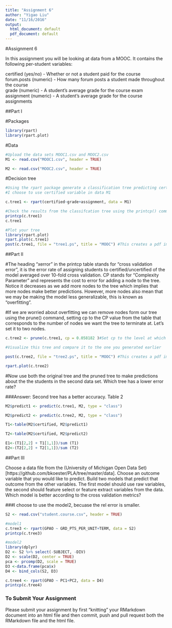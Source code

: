 ```yaml
---
title: "Assignment 6"
author: "Yigao Liu"
date: "11/16/2016"
output:
  html_document: default
  pdf_document: default
---
```

#Assignment 6

In this assignment you will be looking at data from a MOOC. It contains the following per-student variables:

certified (yes/no) - Whether or not a student paid for the course  
forum.posts (numeric) - How many forum posts a student made throughout the course  
grade (numeric) - A student's average grade for the course exam  
assignment (numeric) - A student's average grade for the course assignments  

##Part I

#Packages
```r
library(rpart)
library(rpart.plot)
```

#Data
```r
#Upload the data sets MOOC1.csv and MOOC2.csv
M1 <- read.csv("MOOC1.csv", header = TRUE)

M2 <- read.csv("MOOC2.csv", header = TRUE)

```

#Decision tree
```r
#Using the rpart package generate a classification tree predicting certified from the other variables in the M1 data frame. Which variables should you use?
#I choose to use certified variable in data M1

c.tree1 <- rpart(certified~grade+assignment, data = M1)

#Check the results from the classifcation tree using the printcp() command
printcp(c.tree1) 
c.tree1

#Plot your tree
library(rpart.plot)
rpart.plot(c.tree1)
post(c.tree1, file = "tree1.ps", title = "MOOC") #This creates a pdf image of the tree

```

##Part II

#The heading "xerror" in the printcp table stands for "cross validation error", it is the error rate of assigning students to certified/uncertified of the model averaged over 10-fold cross validation. CP stands for "Complexity Parameter" and represents the cost to error for adding a node to the tree. Notice it decreases as we add more nodes to the tree which implies that more nodes make better predictions. However, more nodes also mean that we may be making the model less generalizable, this is known as "overfitting".

#If we are worried about overfitting we can remove nodes form our tree using the prune() command, setting cp to the CP value from the table that corresponds to the number of nodes we want the tree to terminate at. Let's set it to two nodes.

```r
c.tree2 <- prune(c.tree1, cp = 0.058182 )#Set cp to the level at which you want the tree to end

#Visualize this tree and compare it to the one you generated earlier

post(c.tree2, file = "tree2.ps", title = "MOOC") #This creates a pdf image of the tree

rpart.plot(c.tree2)


```

#Now use both the original tree and the pruned tree to make predictions about the the students in the second data set. Which tree has a lower error rate?

###Answer: Second tree has a better accuracy.
Table 2

```r
M2$predict1 <- predict(c.tree1, M2, type = "class")

M2$predict2 <- predict(c.tree2, M2, type = "class")

T1<-table(M2$certified, M2$predict1)

T2<-table(M2$certified, M2$predict2)

E1<-(T1[2,2] + T1[1,1])/sum (T1)
E2<-(T2[2,2] + T2[1,1])/sum (T2)
```

##Part III

Choose a data file from the (University of Michigan Open Data Set)[https://github.com/bkoester/PLA/tree/master/data]. Choose an outcome variable that you would like to predict. Build two models that predict that outcome from the other variables. The first model should use raw variables, the second should feature select or feature extract variables from the data. Which model is better according to the cross validation metrics?

###I choose to use the model2, becuase the rel error is smaller.

```r
S2 <- read.csv("student.course.csv", header = TRUE)

#model1
c.tree3 <- rpart(GPAO ~ GRD_PTS_PER_UNIT+TERM, data = S2)
printcp(c.tree3)
```

```r
#model2
library(dplyr)
D2 <- S2 %>% select(-SUBJECT, -DIV)
D2 <- scale(D2, center = TRUE)
pca <- prcomp(D2, scale = TRUE)
D3 <-data.frame(pca$x)
D4 <- bind_cols(S2, D3)

c.tree4 <- rpart(GPAO ~ PC1+PC2, data = D4)
printcp(c.tree4)

```


### To Submit Your Assignment

Please submit your assignment by first "knitting" your RMarkdown document into an html file and then commit, push and pull request both the RMarkdown file and the html file.